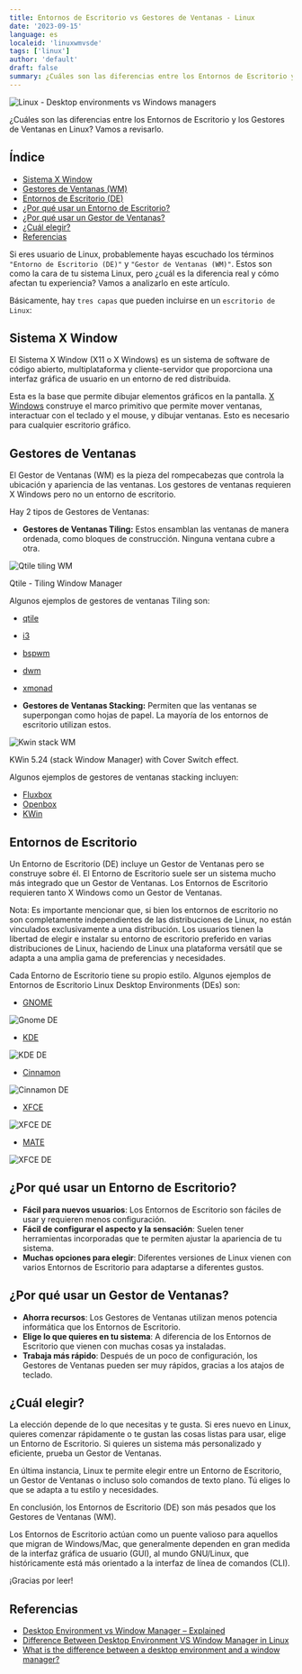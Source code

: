 ```yaml
---
title: Entornos de Escritorio vs Gestores de Ventanas - Linux
date: '2023-09-15'
language: es
localeid: 'linuxwmvsde'
tags: ['linux']
author: 'default'
draft: false
summary: ¿Cuáles son las diferencias entre los Entornos de Escritorio y los Gestores de Ventanas en Linux?
---
```


<div className="flex justify-center">
  <div className="w-full max-w-screen-md overflow-hidden">
    <img
      src="/static/images/2023-09-15-linux-desktop-environments-vs-window-managers/budgie-desktop.jpg"
      alt="Linux - Desktop environments vs Windows managers"
      className="mx-auto"
    />
  </div>
</div>

¿Cuáles son las diferencias entre los Entornos de Escritorio y los Gestores de Ventanas en Linux? Vamos a revisarlo.

## Índice

- [Sistema X Window](#sistema-x-window)
- [Gestores de Ventanas (WM)](#gestores-de-ventanas)
- [Entornos de Escritorio (DE)](#entornos-de-escritorio)
- [¿Por qué usar un Entorno de Escritorio?](#¿por-qué-usar-un-entorno-de-escritorio?)
- [¿Por qué usar un Gestor de Ventanas?](#¿por-qué-usar-un-gestor-de-ventanas?)
- [¿Cuál elegir?](#¿cuál-elegir?)
- [Referencias](#referencias)

Si eres usuario de Linux, probablemente hayas escuchado los términos `"Entorno de Escritorio (DE)"` y `"Gestor de Ventanas (WM)"`. Estos son como la cara de tu sistema Linux, pero ¿cuál es la diferencia real y cómo afectan tu experiencia? Vamos a analizarlo en este artículo.

Básicamente, hay `tres capas` que pueden incluirse en un `escritorio de Linux`:

## Sistema X Window

El Sistema X Window (X11 o X Windows) es un sistema de software de código abierto, multiplataforma y cliente-servidor que proporciona una interfaz gráfica de usuario en un entorno de red distribuida.

Esta es la base que permite dibujar elementos gráficos en la pantalla. [X Windows](https://en.wikipedia.org/wiki/X_Window_System) construye el marco primitivo que permite mover ventanas, interactuar con el teclado y el mouse, y dibujar ventanas. Esto es necesario para cualquier escritorio gráfico.

## Gestores de Ventanas

El Gestor de Ventanas (WM) es la pieza del rompecabezas que controla la ubicación y apariencia de las ventanas. Los gestores de ventanas requieren X Windows pero no un entorno de escritorio.

Hay 2 tipos de Gestores de Ventanas:

- **Gestores de Ventanas Tiling:** Estos ensamblan las ventanas de manera ordenada, como bloques de construcción. Ninguna ventana cubre a otra.

![Qtile tiling WM](/static/images/2023-09-15-linux-desktop-environments-vs-window-managers/qtile_tiling_WM.png)

Qtile - Tiling Window Manager

Algunos ejemplos de gestores de ventanas Tiling son:

- [qtile](https://qtile.org/)
- [i3](https://i3wm.org/)
- [bspwm](https://github.com/baskerville/bspwm)
- [dwm](https://dwm.suckless.org/)
- [xmonad](https://xmonad.org/)

- **Gestores de Ventanas Stacking:** Permiten que las ventanas se superpongan como hojas de papel. La mayoría de los entornos de escritorio utilizan estos.

![Kwin stack WM](/static/images/2023-09-15-linux-desktop-environments-vs-window-managers/kwin_stacl_WM.png)

KWin 5.24 (stack Window Manager) with Cover Switch effect.

Algunos ejemplos de gestores de ventanas stacking incluyen:

- [Fluxbox](http://fluxbox.org/)
- [Openbox](http://openbox.org/wiki/Main_Page)
- [KWin](https://en.wikipedia.org/wiki/KWin)

## Entornos de Escritorio

Un Entorno de Escritorio (DE) incluye un Gestor de Ventanas pero se construye sobre él. El Entorno de Escritorio suele ser un sistema mucho más integrado que un Gestor de Ventanas. Los Entornos de Escritorio requieren tanto X Windows como un Gestor de Ventanas.

Nota: Es importante mencionar que, si bien los entornos de escritorio no son completamente independientes de las distribuciones de Linux, no están vinculados exclusivamente a una distribución. Los usuarios tienen la libertad de elegir e instalar su entorno de escritorio preferido en varias distribuciones de Linux, haciendo de Linux una plataforma versátil que se adapta a una amplia gama de preferencias y necesidades.

Cada Entorno de Escritorio tiene su propio estilo. Algunos ejemplos de Entornos de Escritorio Linux Desktop Environments (DEs) son:

- [GNOME](https://www.gnome.org/getting-gnome/)

![Gnome DE](/static/images/2023-09-15-linux-desktop-environments-vs-window-managers/GNOME_DE.webp)

- [KDE](https://kde.org/)

![KDE DE](/static/images/2023-09-15-linux-desktop-environments-vs-window-managers/KDE_DE.png)

- [Cinnamon](<https://en.wikipedia.org/wiki/Cinnamon_(desktop_environment)>)

![Cinnamon DE](/static/images/2023-09-15-linux-desktop-environments-vs-window-managers/Cinnamon_5.2.png)

- [XFCE](https://www.xfce.org/)

![XFCE DE](/static/images/2023-09-15-linux-desktop-environments-vs-window-managers/Xfce-Desktop-Environment.png)

- [MATE](https://mate-desktop.org/)

![XFCE DE](/static/images/2023-09-15-linux-desktop-environments-vs-window-managers/MATE-DE.jpg)

## ¿Por qué usar un Entorno de Escritorio?

- **Fácil para nuevos usuarios**: Los Entornos de Escritorio son fáciles de usar y requieren menos configuración.
- **Fácil de configurar el aspecto y la sensación**: Suelen tener herramientas incorporadas que te permiten ajustar la apariencia de tu sistema.
- **Muchas opciones para elegir**: Diferentes versiones de Linux vienen con varios Entornos de Escritorio para adaptarse a diferentes gustos.

## ¿Por qué usar un Gestor de Ventanas?

- **Ahorra recursos**: Los Gestores de Ventanas utilizan menos potencia informática que los Entornos de Escritorio.
- **Elige lo que quieres en tu sistema**: A diferencia de los Entornos de Escritorio que vienen con muchas cosas ya instaladas.
- **Trabaja más rápido**: Después de un poco de configuración, los Gestores de Ventanas pueden ser muy rápidos, gracias a los atajos de teclado.

## ¿Cuál elegir?

La elección depende de lo que necesitas y te gusta. Si eres nuevo en Linux, quieres comenzar rápidamente o te gustan las cosas listas para usar, elige un Entorno de Escritorio. Si quieres un sistema más personalizado y eficiente, prueba un Gestor de Ventanas.

En última instancia, Linux te permite elegir entre un Entorno de Escritorio, un Gestor de Ventanas o incluso solo comandos de texto plano. Tú eliges lo que se adapta a tu estilo y necesidades.

En conclusión, los Entornos de Escritorio (DE) son más pesados que los Gestores de Ventanas (WM).

Los Entornos de Escritorio actúan como un puente valioso para aquellos que migran de Windows/Mac, que generalmente dependen en gran medida de la interfaz gráfica de usuario (GUI), al mundo GNU/Linux, que históricamente está más orientado a la interfaz de línea de comandos (CLI).

¡Gracias por leer!

## Referencias

- [Desktop Environment vs Window Manager – Explained](https://www.linuxfordevices.com/tutorials/linux/desktop-environment-vs-window-manager)
- [Difference Between Desktop Environment VS Window Manager in Linux](https://www.geeksforgeeks.org/difference-between-desktop-environment-vs-window-manager-in-linux/)
- [What is the difference between a desktop environment and a window manager?](https://askubuntu.com/questions/18078/what-is-the-difference-between-a-desktop-environment-and-a-window-manager)
